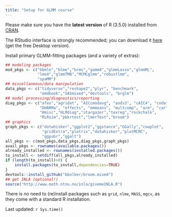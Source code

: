 ```yaml
---
title: "Setup for GLMM course"
---
```


Please make sure you have the **latest version** of R (3.5.0) installed from [CRAN](https://cran.r-project.org/).

The RStudio interface is strongly recommended; you can download it [here](https://www.rstudio.com/products/rstudio/download/) (get the free Desktop version).

Install primary GLMM-fitting packages (and a variety of extras):

```r
## modeling packages
mod_pkgs <- c("bbmle","blme","brms","gamm4","glmmLasso","glmmML",
              "lme4","glmmTMB","MCMCglmm","robustlmm",
              "spaMM")
## miscellaneous/data manipulation
data_pkgs <- c("tidyverse","reshape2","plyr", "benchmark",
               "emdbook","SASmixed","devtools", "brglm")
## model processing/diagnostics/reporting
diag_pkgs <- c("afex","agridat", "AICcmodavg", "aods3", "cAIC4", "coda",
               "DHARMa", "effects", "emmeans", "multcomp", "arm", "car",
               "Hmisc","HLMdiag","stargazer","texreg","rockchalk",
               "RLRsim","pbkrtest","lmerTest","broom")
## graphics
graph_pkgs <- c("dotwhisker","ggplot2","ggstance","GGally","cowplot",
                "gridExtra","plotrix","dotwhisker","plotMCMC",
                "ggpubr","ggalt")
all_pkgs <- c(mod_pkgs,data_pkgs,diag_pkgs,graph_pkgs)
avail_pkgs <- rownames(available.packages())
already_installed <- rownames(installed.packages())
to_install <- setdiff(all_pkgs,already_installed)
if (length(to_install)>0) {
    install.packages(to_install,dependencies=TRUE)
}
devtools::install_github("bbolker/broom.mixed")
## get INLA (optional!)
source("http://www.math.ntnu.no/inla/givemeINLA.R")
```

There is no need to (re)install packages such as `grid`, `nlme`, `MASS`, `mgcv`, as they come with a standard R installation. 

Last updated: `r Sys.time()`
